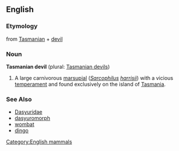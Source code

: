 {{wikipedia}}
==English==
[[Category:English mammals]]

===Etymology===
from [[Tasmanian]] + [[devil]]

===Noun===
'''Tasmanian devil''' (plural: [[Tasmanian devils]])

# A large carnivorous [[marsupial]] (''[[Sarcophilus]] [[harrisii]]'') with a vicious [[temperament]] and found exclusively on the island of [[Tasmania]].

===See Also===
*[[Dasyuridae]]
*[[dasyuromorph]]
*[[wombat]]
*[[dingo]]